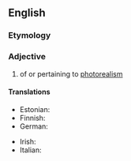 ==English==

===Etymology===
{{prefix|en|photo|realistic}}

===Adjective===
{{en-adj}}

# {{lb|en|arts}} of or pertaining to [[photorealism]]

====Translations====
{{trans-top|art: of or pertaining to photorealism}}
* Estonian: {{t|et|fotorealistlik}}
* Finnish: {{t|fi|fotorealistinen}}
* German: {{t|de|fotorealistisch}}
{{trans-mid}}
* Irish: {{t|ga|fótairéalaíoch}}
* Italian: {{t|it|fotorealistico}}
{{trans-bottom}}